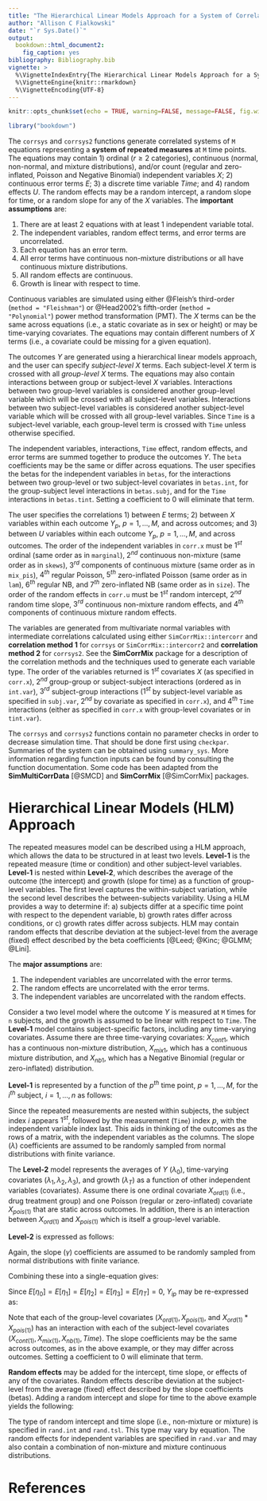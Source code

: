 ```yaml
---
title: "The Hierarchical Linear Models Approach for a System of Correlated Equations with Multiple Variable Types"
author: "Allison C Fialkowski"
date: "`r Sys.Date()`"
output: 
  bookdown::html_document2: 
    fig_caption: yes
bibliography: Bibliography.bib
vignette: >
  %\VignetteIndexEntry{The Hierarchical Linear Models Approach for a System of Correlated Equations with Multiple Variable Types}
  %\VignetteEngine{knitr::rmarkdown}
  %\VignetteEncoding{UTF-8}
---
```


<style type="text/css">

h1.title {
  text-align: center;
}
h4.author { /* Header 4 - and the author and data headers use this too  */
  text-align: center;
}
h4.date { /* Header 4 - and the author and data headers use this too  */
  text-align: center;
}
</style>

```r
knitr::opts_chunk$set(echo = TRUE, warning=FALSE, message=FALSE, fig.width = 6, fig.height = 4, cache = FALSE)
```

```r
library("bookdown")
```

The `corrsys` and `corrsys2` functions generate correlated systems of `M` equations representing a **system of repeated measures** at `M` time points.  The equations may contain 1) ordinal ($r \geq 2$ categories), continuous (normal, non-normal, and mixture distributions), and/or count (regular and zero-inflated, Poisson and Negative Binomial) independent variables $X$; 2) continuous error terms $E$; 3) a discrete time variable $Time$; and 4) random effects $U$.  The random effects may be a random intercept, a random slope for time, or a random slope for any of the $X$ variables.  The **important assumptions** are:    

1) There are at least 2 equations with at least 1 independent variable total.      
2) The independent variables, random effect terms, and error terms are uncorrelated.    
3) Each equation has an error term.      
4) All error terms have continuous non-mixture distributions or all have continuous mixture distributions.      
5) All random effects are continuous.     
6) Growth is linear with respect to time.  

Continuous variables are simulated using either @Fleish's third-order (`method = "Fleishman"`) or @Head2002's fifth-order (`method = "Polynomial"`) power method transformation (PMT).  The $X$ terms can be the same across equations (i.e., a static covariate as in sex or height) or may be time-varying covariates.  The equations may contain different numbers of $X$ terms (i.e., a covariate could be missing for a given equation).       

The outcomes $Y$ are generated using a hierarchical linear models approach, and the user can specify *subject-level* $X$ terms.  Each subject-level $X$ term is crossed with all *group-level* $X$ terms.  The equations may also contain interactions between group or subject-level $X$ variables.  Interactions between two group-level variables is considered another group-level variable which will be crossed with all subject-level variables.  Interactions between two subject-level variables is considered another subject-level variable which will be crossed with all group-level variables.  Since `Time` is a subject-level variable, each group-level term is crossed with `Time` unless otherwise specified.       

The independent variables, interactions, `Time` effect, random effects, and error terms are summed together to produce the outcomes $Y$. The `beta` coefficients may be the same or differ across equations.  The user specifies the betas for the independent variables in `betas`, for the interactions between two group-level or two subject-level covariates in `betas.int`, for the group-subject level interactions in `betas.subj`, and for the `Time` interactions in `betas.tint`.  Setting a coefficient to 0 will eliminate that term.  

The user specifies the correlations 1) between $E$ terms; 2) between $X$ variables within each outcome $Y_p$, $p = 1, ..., M$, and across outcomes; and 3) between $U$ variables within each outcome $Y_p$, $p = 1, ..., M$, and across outcomes.  The order of the independent variables in `corr.x` must be $1^{st}$ ordinal (same order as in `marginal`), $2^{nd}$ continuous non-mixture (same order as in `skews`), $3^{rd}$ components of continuous mixture (same order as in `mix_pis`), $4^{th}$ regular Poisson, $5^{th}$ zero-inflated Poisson (same order as in `lam`), $6^{th}$ regular NB, and $7^{th}$ zero-inflated NB (same order as in `size`).  The order of the random effects in `corr.u` must be $1^{st}$ random intercept, $2^{nd}$ random time slope, $3^{rd}$ continuous non-mixture random effects, and $4^{th}$ components of continuous mixture random effects.     

The variables are generated from multivariate normal variables with intermediate correlations calculated using either `SimCorrMix::intercorr` and **correlation method 1** for `corrsys` or `SimCorrMix::intercorr2` and **correlation method 2** for `corrsys2`.  See the **SimCorrMix** package for a description of the correlation methods and the techniques used to generate each variable type.  The order of the variables returned is $1^{st}$ covariates $X$ (as specified in `corr.x`), $2^{nd}$ group-group or subject-subject interactions (ordered as in `int.var`), $3^{rd}$ subject-group interactions ($1^{st}$ by subject-level variable as specified in `subj.var`, $2^{nd}$ by covariate as specified in `corr.x`), and $4^{th}$ `Time` interactions (either as specified in `corr.x` with group-level covariates or in `tint.var`).    

The `corrsys` and `corrsys2` functions contain no parameter checks in order to decrease simulation time.  That should be done first using `checkpar`.  Summaries of the system can be obtained using `summary_sys`.  More information regarding function inputs can be found by consulting the function documentation.  Some code has been adapted from the **SimMultiCorrData** [@SMCD] and **SimCorrMix** [@SimCorrMix] packages.

# Hierarchical Linear Models (HLM) Approach {-}    

The repeated measures model can be described using a HLM approach, which allows the data to be structured in at least two levels.  **Level-1** is the repeated measure (time or condition) and other subject-level variables.  **Level-1** is nested within **Level-2**, which describes the average of the outcome (the intercept) and growth (slope for time) as a function of group-level variables.  The first level captures the within-subject variation, while the second level describes the between-subjects variability.  Using a HLM provides a way to determine if: a) subjects differ at a specific time point with respect to the dependent variable, b) growth rates differ across conditions, or c) growth rates differ across subjects.  HLM may contain random effects that describe deviation at the subject-level from the average (fixed) effect described by the beta coefficients [@Leed; @Kinc; @GLMM; @Lini].   

The **major assumptions** are:    

1) The independent variables are uncorrelated with the error terms.     
2) The random effects are uncorrelated with the error terms.    
3) The independent variables are uncorrelated with the random effects.

Consider a two level model where the outcome $Y$ is measured at `M` times for `n` subjects, and the growth is assumed to be linear with respect to `Time`.  The **Level-1** model contains subject-specific factors, including any time-varying covariates.  Assume there are three time-varying covariates: $X_{cont1}$, which has a continuous non-mixture distribution, $X_{mix1}$, which has a continuous mixture distribution, and $X_{nb1}$, which has a Negative Binomial (regular or zero-inflated) distribution.  

**Level-1** is represented by a function of the $p^{th}$ time point, $p = 1, ..., M$, for the $i^{th}$ subject, $i = 1, ..., n$ as follows:  

\begin{equation}   
Y_{ip} = \lambda_{i0} + \lambda_{i1}X_{i,cont(p1)} + \lambda_{i2}X_{i,mix(p1)} + \lambda_{i3}X_{i,nb(p1)} + \lambda_{iT}Time_{ip} + E_{ip}. (\#eq:System1)
\end{equation}   

Since the repeated measurements are nested within subjects, the subject index $i$ appears $1^{st}$, followed by the measurement (`Time`) index $p$, with the independent variable index last.  This aids in thinking of the outcomes as the rows of a matrix, with the independent variables as the columns.  The slope ($\lambda$) coefficients are assumed to be randomly sampled from normal distributions with finite variance.    

The **Level-2** model represents the averages of $Y$ ($\lambda_{0}$), time-varying covariates ($\lambda_{1}, \lambda_{2}, \lambda_{3}$), and growth ($\lambda_{T}$) as a function of other independent variables (covariates).  Assume there is one ordinal covariate $X_{ord(1)}$ (i.e., drug treatment group) and one Poisson (regular or zero-inflated) covariate $X_{pois(1)}$ that are static across outcomes.  In addition, there is an interaction between $X_{ord(1)}$ and $X_{pois(1)}$ which is itself a group-level variable.     

**Level-2** is expressed as follows:           

\begin{equation}    
\begin{split}    
\lambda_{0} &= \gamma_{00} + \gamma_{0,ord(1)}X_{ord(1)} + \gamma_{0,pois(1)}X_{pois(1)} + \gamma_{0,int1}X_{ord(1)} * X_{pois(1)} + \eta_{0} \\ 
\lambda_{1} &= \gamma_{10} + \gamma_{1,ord(1)}X_{ord(1)} + \gamma_{1,pois(1)}X_{pois(1)} + \gamma_{1,int1}X_{ord(1)} * X_{pois(1)} + \eta_{1} \\ 
\lambda_{2} &= \gamma_{20} + \gamma_{2,ord(1)}X_{ord(1)} + \gamma_{2,pois(1)}X_{pois(1)} + \gamma_{2,int1}X_{ord(1)} * X_{pois(1)} + \eta_{2} \\ 
\lambda_{3} &= \gamma_{30} + \gamma_{3,ord(1)}X_{ord(1)} + \gamma_{3,pois(1)}X_{pois(1)} + \gamma_{3,int1}X_{ord(1)} * X_{pois(1)} + \eta_{3} \\ 
\lambda_{T} &= \gamma_{T0} + \gamma_{T,ord(1)}X_{ord(1)} + \gamma_{T,pois(1)}X_{pois(1)} + \gamma_{T,int1}X_{ord(1)} * X_{pois(1)} + \eta_{T} 
\end{split}   
(\#eq:System2)
\end{equation}   

Again, the slope ($\gamma$) coefficients are assumed to be randomly sampled from normal distributions with finite variance.

Combining these into a single-equation gives:     

\begin{equation}    
\begin{split}    
Y_{ip} &= (\gamma_{00} + \gamma_{0,ord(1)}X_{i,ord(1)} + \gamma_{0,pois(1)}X_{i,pois(1)} + \gamma_{0,int1}X_{i,ord(1)} * X_{i,pois(1)} + \eta_{0}) \\
&\ \ \ + (\gamma_{10} + \gamma_{1,ord(1)}X_{i,ord(1)} + \gamma_{1,pois(1)}X_{i,pois(1)} + \gamma_{1,int1}X_{i,ord(1)} * X_{i,pois(1)} + \eta_{1}) * X_{i,cont(p1)} \\   
&\ \ \ + (\gamma_{20} + \gamma_{2,ord(1)}X_{i,ord(1)} + \gamma_{2,pois(1)}X_{i,pois(1)} + \gamma_{2,int1}X_{i,ord(1)} * X_{i,pois(1)} + \eta_{2}) * X_{i,mix(p1)} \\
&\ \ \ + (\gamma_{30} + \gamma_{3,ord(1)}X_{i,ord(1)} + \gamma_{3,pois(1)}X_{i,pois(1)} + \gamma_{3,int1}X_{i,ord(1)} * X_{i,pois(1)} + \eta_{3}) * X_{i,nb(p1)} \\ 
&\ \ \ + (\gamma_{T0} + \gamma_{T,ord(1)}X_{i,ord(1)} + \gamma_{T,ord(2)}X_{i,ord(2)} + \gamma_{T,pois(1)}X_{i,pois(1)} + \gamma_{T,int1}X_{i,ord(1)} * X_{i,pois(1)} \\
&\ \ \ + \eta_{T}) * Time_{ip} + E_{ip}.
\end{split}   
(\#eq:System3)
\end{equation}   

Since $E[\eta_{0}] = E[\eta_{1}] = E[\eta_{2}] = E[\eta_{3}] = E[\eta_{T}] = 0$, $Y_{ip}$ may be re-expressed as:              

\begin{equation}    
\begin{split}    
Y_{ip} &= \beta_{0} + \beta_{1}X_{i,ord(1)} + \beta_{2}X_{i,cont(p1)} + \beta_{3}X_{i,mix(p1)} + \beta_{4}X_{i,pois(1)} +
\beta_{5}X_{i,nb(p1)} + \beta_{int1}X_{i,ord(1)} * X_{i,pois(1)} \\
&\ \ \ + \beta_{T}Time_{ip} + (\beta_{subj1}X_{i,ord(1)} + \beta_{subj2}X_{i,pois(1)} + \beta_{subj3}X_{i,ord(1)} * X_{i,pois(1)}) * X_{i,cont(p1)} \\
&\ \ \ + (\beta_{subj4}X_{i,ord(1)} + \beta_{subj5}X_{i,pois(1)} + \beta_{subj6}X_{i,ord(1)} * X_{i,pois(1)}) * X_{i,mix(p1)} \\
&\ \ \ + (\beta_{subj7}X_{i,ord(1)} + \beta_{subj8}X_{i,pois(1)} + \beta_{subj9}X_{i,ord(1)} * X_{i,pois(1)}) * X_{i,nb(p1)} \\
&\ \ \ + (beta_{tint1} * X_{i,ord(1)} + beta_{tint2} * X_{i,pois(1)} + beta_{tint3}X_{i,ord(1)} * X_{i,pois(1)}) * Time_{ip} + E_{ip}.
\end{split}   
(\#eq:System4)
\end{equation}        

Note that each of the group-level covariates ($X_{ord(1)}, X_{pois(1)},$ and $X_{ord(1)} * X_{pois(1)}$) has an interaction with each of the subject-level covariates ($X_{cont(1)}, X_{mix(1)}, X_{nb(1)}, Time$).  The slope coefficients may be the same across outcomes, as in the above example, or they may differ across outcomes.  Setting a coefficient to 0 will eliminate that term.  

**Random effects** may be added for the intercept, time slope, or effects of any of the covariates.  Random effects describe deviation at the subject-level from the average (fixed) effect described by the slope coefficients (betas).  Adding a random intercept and slope for time to the above example yields the following:

\begin{equation}   
Y_{ip} = Y_{ip} + U_{i0} + U_{i1} * Time_{ip}. (\#eq:System5)  
\end{equation}

The type of random intercept and time slope (i.e., non-mixture or mixture) is specified in `rand.int` and `rand.tsl`.  This type may vary by equation.  The random effects for independent variables are specified in `rand.var` and may also contain a combination of non-mixture and mixture continuous distributions.

# References {-}

<script type="text/x-mathjax-config">
   MathJax.Hub.Config({  "HTML-CSS": { minScaleAdjust: 115, availableFonts: [] }  });
</script>
